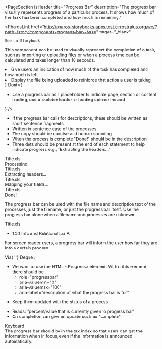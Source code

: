 
<PageSection
  isHeader
  title="Progress Bar"
  description="The progress bar visually represents progress of a particular process. It shows how much of the
    task has been completed and how much is remaining."
>
  <PharosLink
    href="http://pharos-storybooks.apps.test.cirrostratus.org/wc/?path=/story/components-progress-bar--base"
    target="_blank"
  >
    See in Storybook
  </PharosLink>
</PageSection>

<PageSection title="Usage">
  <p>
    This component can be used to visually represent the completion of a task, such as importing or
    uploading files or when a process time can be calculated and takes longer than 10 seconds.
  </p>
</PageSection>

<PageSection title="Best Practices">
  <BestPractices
    Do={
      <ul>
        <li>Give users an indication of how much of the task has completed and how much is left</li>
        <li>Display the file being uploaded to reinforce that action a user is taking</li>
      </ul>
    }
    Dont={
      <ul>
        <li>
          Use a progress bar as a placeholder to indicate page, section or content loading, use a
          skeleton loader or loading spinner instead
        </li>
      </ul>
    }
  />
</PageSection>

<PageSection title="Content Guidelines">
  <PageSection subSectionLevel={1} title="Progress Descriptions">
    <ul>
      <li>
        If the progress bar calls for descriptions, these should be written as short sentence
        fragments
      </li>
      <li>Written in sentence case of the processes</li>
      <li>The copy should be concise and human sounding </li>
      <li>When the process is complete "Done!" should be in the description</li>
      <li>
        Three dots should be present at the end of each statement to help indicate progress e.g.,
        "Extracting the headers…"
      </li>
    </ul>
  </PageSection>
</PageSection>

<PageSection title="States">
  <PharosProgressBar value="25">
    <div slot="title">Title.xls</div>
    <div slot="description">Processing</div>
  </PharosProgressBar>
  <PharosProgressBar value="50">
    <div slot="title">Title.xls</div>
    <div slot="description">Extracting headers...</div>
  </PharosProgressBar>
  <PharosProgressBar value="75">
    <div slot="title">Title.xls</div>
    <div slot="description">Mapping your fields...</div>
  </PharosProgressBar>
  <PharosProgressBar value="100">
    <div slot="title">Title.xls</div>
    <div slot="description">Done!</div>
  </PharosProgressBar>
</PageSection>

<PageSection title="Variants">
  <p>
    The progress bar can be used with the file name and description text of the processes, just the
    filename, or just the progress bar itself. Use the progress bar alone when a filename and
    processes are unknown.
  </p>
  <PageSection subSectionLevel={1} title="File Name only">
    <PharosProgressBar value="100">
      <div slot="title">Title.xls</div>
    </PharosProgressBar>
  </PageSection>
  <PageSection subSectionLevel={1} title="No Title">
    <PharosProgressBar value="100"></PharosProgressBar>
  </PageSection>
</PageSection>

<PageSection title="Accessibility">
  <PageSection subSectionLevel={1} title="Relevant WCAG Guidelines">
    <ul>
      <li>
        <PharosLink href="https://www.w3.org/WAI/WCAG21/Understanding/info-and-relationships.html">
          1.3.1 Info and Relationships A
        </PharosLink>
      </li>
    </ul>
  </PageSection>
  <PageSection subSectionLevel={1} title="Importance">
    <p>
      For screen reader users, a progress bar will inform the user how far they are into a certain
      process
    </p>
  </PageSection>
  <PageSection subSectionLevel={1} title="Code Expectations">
    Via{' '}
    <PharosLink href="https://dequeuniversity.com/library/aria/progress-bar-bounded">
      Deque
    </PharosLink>
    :<ul>
      <li>
        We want to use the HTML &lt;Progress&gt; element. Within this element, there should be:
        <ul>
          <li>role="progressbar"</li>
          <li>aria-valuemin="0"</li>
          <li>aria-valuemax="100"</li>
          <li>aria-label="description of what the progress bar is for"</li>
        </ul>
      </li>
    </ul>
  </PageSection>
  <PageSection subSectionLevel={1} title="Expected actions">
    <PageSection subSectionLevel={2} title="Screen reader">
      <ul>
        <li>Keep them updated with the status of a process</li>
      </ul>
    </PageSection>
    <PageSection subSectionLevel={2} title="Screenreader specifics">
      <ul>
        <li>Reads: "percent/value that is currently given to progress bar"</li>
        <li>On completion can give an update such as "complete"</li>
      </ul>
      <div style={{ fontWeight: 'bold' }}>Keyboard</div>
      <div>
        The progress bar should be in the tax index so that users can get the information when in
        focus, even if the information is announced automatically.
      </div>
    </PageSection>
  </PageSection>
</PageSection>
